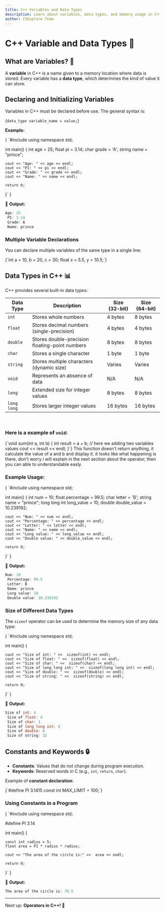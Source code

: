 ```yaml
---
title: C++ Variables and Data Types
description: Learn about variables, data types, and memory usage in C++ programming.
author: CSExplore Team
---
```


# C++ Variable and Data Types 📝

## What are Variables? 🤔

A **variable** in C++ is a name given to a memory location where data is stored. Every variable has a **data type**, which determines the kind of value it can store.

## **Declaring and Initializing Variables**

Variables in C++ must be declared before use. The general syntax is:

<CodeBlock language="c">{`data_type variable_name = value;`}</CodeBlock>

**Example:**

<CodeBlock language="c">
{
`#include <iostream>
using namespace std;

int main() {
int age = 25;
float pi = 3.14;
char grade = 'A';
string name = "prince";

    cout << "Age: " << age << endl;
    cout << "PI: " << pi << endl;
    cout << "Grade: " << grade << endl;
    cout << "Name: " << name << endl;

    return 0;

}`
}

</CodeBlock>

📌 **Output:**

```c
Age: 25
 PI: 3.14
 Grade: A
 Name: prince
```

### **Multiple Variable Declarations**

You can declare multiple variables of the same type in a single line:

<CodeBlock language="c">
  {`int a = 10, b = 20, c = 30;
float x = 5.5, y = 10.5;`}
</CodeBlock>

## Data Types in C++ 📊

C++ provides several built-in data types:

| Data Type   | Description                                    | Size (32-bit) | Size (64-bit) |
| ----------- | ---------------------------------------------- | ------------- | ------------- |
| `int`       | Stores whole numbers                           | 4 bytes       | 8 bytes       |
| `float`     | Stores decimal numbers (single-precision)      | 4 bytes       | 4 bytes       |
| `double`    | Stores double-precision floating-point numbers | 8 bytes       | 8 bytes       |
| `char`      | Stores a single character                      | 1 byte        | 1 byte        |
| `string`    | Stores multiple characters (dynamic size)      | Varies        | Varies        |
| `void`      | Represents an absence of data                  | N/A           | N/A           |
| `long`      | Extended size for integer values               | 8 bytes       | 8 bytes       |
| `long long` | Stores larger integer values                   | 16 bytes      | 16 bytes      |

<br />

### Here is a example of `void`:

<CodeBlock language="c">
  {`void sum(int a, int b) {
    int result = a + b; // here we adding two variables values
    cout << result << endl;
}`}
</CodeBlock>
This function doesn't return anything, it calculate the value of a and b and
display it. it looks like what happening is there, don't worry i will explain in
the next section about the operator, then you can able to understandable easly.

### **Example Usage:**

<CodeBlock language="c">
{
`#include <iostream>
using namespace std;

int main() {
int num = 10;
float percentage = 99.5;
char letter = 'B';
string name = "prince";
long long int long_value = 10;
double double_value = 10.239192;

    cout << "Num: " << num << endl;
    cout << "Percentage: " << percentage << endl;
    cout << "Letter: " << letter << endl;
    cout << "Name: " << name << endl;
    cout << "Long value: " << long_value << endl;
    cout << "Double value: " << double_value << endl;

    return 0;

}`
}

</CodeBlock>

📌 **Output:**

```c
Num: 10
 Percentage: 99.5
 Letter: B
 Name: prince
 Long value: 10
 Double value: 10.239192
```

### **Size of Different Data Types**

The `sizeof` operator can be used to determine the memory size of any data type:

<CodeBlock language="c">
{
`#include <iostream>
using namespace std;

int main() {

    cout << "Size of int: " <<  sizeof(int) << endl;
    cout << "Size of float: " <<  sizeof(float) << endl;
    cout << "Size of char: " <<  sizeof(char) << endl;
    cout << "Size of long long int: " <<  sizeof(long long int) << endl;
    cout << "Size of double: " <<  sizeof(double) << endl;
    cout << "Size of string: " <<  sizeof(string) << endl;

    return 0;

}`
}

</CodeBlock>

📌 **Output:**

```c
Size of int: 4
 Size of float: 4
 Size of char: 1
 Size of long long int: 8
 Size of double: 8
 Size of string: 32
```

## Constants and Keywords 🔒

- **Constants**: Values that do not change during program execution.
- **Keywords**: Reserved words in C (e.g., `int`, `return`, `char`).

Example of **constant declaration**:

<CodeBlock language="c">
  {`#define PI 3.1415
const int MAX_LIMIT = 100;`}
</CodeBlock>

### **Using Constants in a Program**

<CodeBlock language="c">
{
`#include <iostream>
using namespace std;

#define PI 3.14

int main() {

    const int radius = 5;
    float area = PI * radius * radius;

    cout << "The area of the circle is:" <<  area << endl;

    return 0;

}`
}

</CodeBlock>

📌 **Output:**

```c
The area of the circle is: 78.5
```

---

Next up: **Operators in C++! 🚀**
